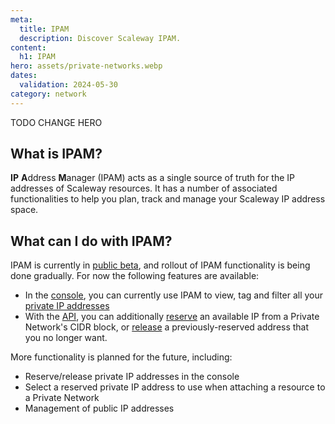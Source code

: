 ```yaml
---
meta:
  title: IPAM
  description: Discover Scaleway IPAM.
content:
  h1: IPAM
hero: assets/private-networks.webp
dates:
  validation: 2024-05-30
category: network
---
```


TODO CHANGE HERO

## What is IPAM?

**IP** **A**ddress **M**anager (IPAM) acts as a single source of truth for the IP addresses of Scaleway resources. It has a number of associated functionalities to help you plan, track and manage your Scaleway IP address space.

## What can I do with IPAM?

IPAM is currently in [public beta](https://www.scaleway.com/en/betas/), and rollout of IPAM functionality is being done gradually. For now the following features are available:

- In the [console](https://console.scaleway.com/ipam/), you can currently use IPAM to view, tag and filter all your [private IP addresses](#private-ip-address)
- With the [API](https://www.scaleway.com/en/developers/api/ipam/), you can additionally [reserve](https://www.scaleway.com/en/developers/api/ipam/#path-ips-book-a-new-ip) an available IP from a Private Network's CIDR block, or [release](https://www.scaleway.com/en/developers/api/ipam/#path-ips-release-an-ip) a previously-reserved address that you no longer want.

More functionality is planned for the future, including:

- Reserve/release private IP addresses in the console
- Select a reserved private IP address to use when attaching a resource to a Private Network
- Management of public IP addresses